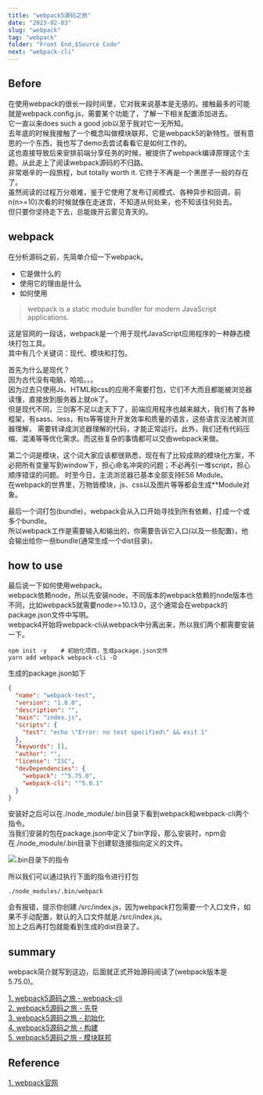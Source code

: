 ```yaml
---
title: "webpack5源码之旅"
date: "2023-02-03"
slug: "webpack"
tag: "webpack"
folder: "Front End,$Source Code"
next: "webpack-cli"
---
```


## Before

在使用webpack的很长一段时间里，它对我来说基本是无感的。接触最多的可能就是webpack.config.js，需要某个功能了，了解一下相关配置添加进去。  
它一直以来does such a good job以至于我对它一无所知。  
去年底的时候我接触了一个概念叫做模块联邦，它是webpack5的新特性。很有意思的一个东西，我也写了demo去尝试看看它是如何工作的。  
这也直接导致后来安排前端分享任务的时候，被提供了webpack编译原理这个主题。从此走上了阅读webpack源码的不归路。  
非常艰辛的一段旅程，but totally worth it. 它终于不再是一个黑匣子一般的存在了。  
虽然阅读的过程万分艰难，鉴于它使用了发布订阅模式、各种异步和回调，前n(n>=10)次看的时候就像在走迷宫，不知道从何处来，也不知该往何处去。  
但只要你坚持走下去，总能拨开云雾见青天的。

## webpack

在分析源码之前，先简单介绍一下webpack。

- 它是做什么的
- 使用它的理由是什么
- 如何使用

> webpack is a static module bundler for modern JavaScript applications.

这是官网的一段话，webpack是一个用于现代JavaScript应用程序的一种静态模块打包工具。  
其中有几个关键词：现代、模块和打包。

首先为什么是现代？  
因为古代没有电脑，哈哈。。。  
因为过去只使用Js、HTML和css的应用不需要打包，它们不大而且都能被浏览器读懂，直接放到服务器上就ok了。  
但是现代不同，三剑客不足以走天下了，前端应用程序也越来越大，我们有了各种框架，有sass、less，有ts等等提升开发效率和质量的语言，这些语言没法被浏览器理解，
需要转译成浏览器理解的代码，才能正常运行。此外，我们还有代码压缩、混淆等等优化需求。而这些复杂的事情都可以交由webpack来做。

第二个词是模块，这个词大家应该都很熟悉，现在有了比较成熟的模块化方案，不必把所有变量写到window下，担心命名冲突的问题；不必再引一堆script，担心顺序错误的问题。 
时至今日，主流浏览器已基本全部支持ES6 Module。  
在webpack的世界里，万物皆模块，js、css以及图片等等都会生成**Module对象。

最后一个词打包(bundle)，webpack会从入口开始寻找到所有依赖，打成一个或多个bundle。  
所以webpack工作是需要输入和输出的，你需要告诉它入口(以及一些配置)，他会输出给你一些bundle(通常生成一个dist目录)。

## how to use

最后说一下如何使用webpack。  
webpack依赖node，所以先安装node，不同版本的webpack依赖的node版本也不同，比如webpack5就需要node>=10.13.0，这个通常会在webpack的package.json文件中写明。  
webpack4开始将webpack-cli从webpack中分离出来，所以我们两个都需要安装一下。

```shell
npm init -y    # 初始化项目，生成package.json文件
yarn add webpack webpack-cli -D
```

生成的package.json如下

```json
{
  "name": "webpack-test",
  "version": "1.0.0",
  "description": "",
  "main": "index.js",
  "scripts": {
    "test": "echo \"Error: no test specified\" && exit 1"
  },
  "keywords": [],
  "author": "",
  "license": "ISC",
  "devDependencies": {
    "webpack": "^5.75.0",
    "webpack-cli": "^5.0.1"
  }
}
```

安装好之后可以在./node_module/.bin目录下看到webpack和webpack-cli两个指令。  
当我们安装的包在package.json中定义了bin字段，那么安装时，npm会在./node_module/.bin目录下创建软连接指向定义的文件。

![.bin目录下的指令](./index/bin.jpg)

所以我们可以通过执行下面的指令进行打包

```shell
./node_modules/.bin/webpack
```

会有报错，提示你创建./src/index.js，因为webpack打包需要一个入口文件，如果不手动配置，默认的入口文件就是./src/index.js。  
加上之后再打包就能看到生成的dist目录了。

## summary

webpack简介就写到这边，后面就正式开始源码阅读了(webpack版本是5.75.0)。

[1. webpack5源码之旅 - webpack-cli](/blog/webpack-cli/)  
[2. webpack5源码之旅 - 先导](/blog/webpack-before/)  
[3. webpack5源码之旅 - 初始化](/blog/webpack-initial/)  
[4. webpack5源码之旅 - 构建](/blog/webpack-make/)  
[5. webpack5源码之旅 - 模块联邦](/blog/webpack-federal/)

## Reference

[1. webpack官网](https://webpack.js.org/)  